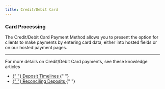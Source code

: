 ```yaml
---
title: Credit/Debit Card
---
```


### Card Processing

The Credit/Debit Card Payment Method allows you to present the option for clients to make payments by entering card data, either into hosted fields or on our hosted payment pages.

---

For more details on Credit/Debit Card payments, see these knowledge articles

<ul>
    <li>
        <a href="https://www.gravity-legal.com/knowledgebase/when-will-payments-be-deposited-in-my-bank-account">
            {" "}
            Deposit Timelines
        </a>{" "}
    </li>
    <li>
        <a href="https://www.gravity-legal.com/knowledgebase/how-can-i-find-which-client-payments-match-my-bank-deposits">
            {" "}
            Reconciling Deposits
        </a>{" "}
    </li>
</ul>
